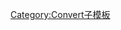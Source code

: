 <includeonly>{{formatnum:{{{1}}}&nbsp;{{{2}}}&nbsp;{{{3}}}&nbsp;{{{4}}}}}</includeonly><noinclude>
[[Category:Convert子模板]]
</noinclude>